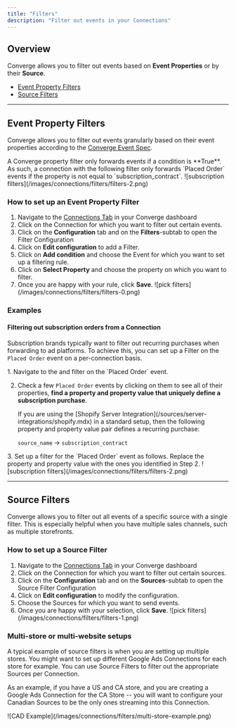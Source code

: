 ```yaml
---
title: "Filters"
description: "Filter out events in your Connections"
---
```


## Overview

Converge allows you to filter out events based on **Event Properties** or by their **Source**.
- [Event Property Filters](#event-property-filters)
- [Source Filters](#source-filters) 

---

## Event Property Filters

Converge allows you to filter out events granularly based on their event properties according to the [Converge Event Spec](/sources/converge-spec).

<Note> 
 A Converge property filter only forwards events if a condition is **True**. As such, a connection with the following filter only forwards `Placed Order` events if the property is not equal to `subscription_contract`.
<Frame>
    ![subscription filters](/images/connections/filters/filters-2.png)
</Frame> 
</Note>

### How to set up an Event Property Filter

1. Navigate to the [Connections Tab](https://app.runconverge.com/-/connections) in your Converge dashboard
2. Click on the Connection for which you want to filter out certain events.
3. Click on the **Configuration** tab and on the **Filters**-subtab to open the Filter Configuration
4. Click on **Edit configuration** to add a Filter.
5. Click on **Add condition** and choose the Event for which you want to set up a filtering rule. 
6. Click on **Select Property** and choose the property on which you want to filter.
7. Once you are happy with your rule, click **Save**.
    <Frame>
    ![pick filters](/images/connections/filters/filters-0.png)
    </Frame>


### Examples

#### Filtering out subscription orders from a Connection

Subscription brands typically want to filter out recurring purchases when forwarding to ad platforms. To achieve this, you can set up a Filter on the `Placed Order` event on a per-connection basis. 

<Steps>
<Step title="Find a property and property value that defines a recurring subscription order">
 1. Navigate to the <OutboundLink linkText="Source Log" linkTarget="/sources/monitoring#source-logs"/> and filter on the `Placed Order` event. 
 
 2. Check a few `Placed Order` events by clicking on them to see all of their properties, **find a property and property value that uniquely define a subscription purchase**.

    <Note> 
    If you are using the [Shopify Server Integration](/sources/server-integrations/shopify.mdx) in a standard setup, then the following property and property value pair defines a recurring purchase: 

    `source_name` → `subscription_contract`
    
    </Note>
</Step>
<Step title="Set up your filter accordingly">
3. Set up a filter for the `Placed Order` event as follows. Replace the property and property value with the ones you identified in Step 2.
    <Frame>
    ![subscription filters](/images/connections/filters/filters-2.png)
    </Frame>


</Step>
</Steps>

---

## Source Filters

Converge allows you to filter out all events of a specific source with a single filter. 
This is especially helpful when you have multiple sales channels, such as multiple storefronts.

### How to set up a Source Filter

1. Navigate to the [Connections Tab](https://app.runconverge.com/-/connections) in your Converge dashboard
2. Click on the Connection for which you want to filter out certain sources.
3. Click on the **Configuration** tab and on the **Sources**-subtab to open the Source Filter Configuration
4. Click on **Edit configuration** to modify the configuration.
5. Choose the Sources for which you want to send events.
6. Once you are happy with your selection, click **Save**.
    <Frame>
    ![pick filters](/images/connections/filters/filters-1.png)
    </Frame>

### Multi-store or multi-website setups

A typical example of source filters is when you are setting up multiple stores.
You might want to set up different Google Ads Connections for each store for example. 
You can use Source Filters to filter out the appropriate Sources per Connection.

As an example, if you have a US and CA store, and you are creating a Google Ads Connection for the CA Store -- you will want to configure your Canadian Sources to be the only ones streaming into this Connection.

<Frame>
![CAD Example](/images/connections/filters/multi-store-example.png)
</Frame>
